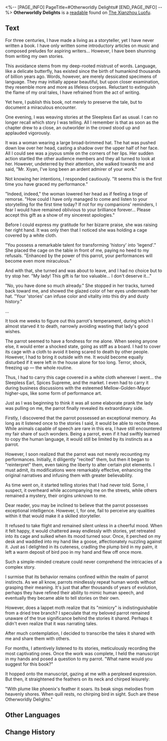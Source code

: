 <%-- [PAGE_INFO]
PageTitle=#Otherworldly Delights#
[END_PAGE_INFO] --%>
{{Readable Infobox
|id           = 270
|partIds      = 190520
|title        = 
|image        = Item Xianzhou Parchment.png
|world        = The Xianzhou Luofu
|parts        = 1
|author       = <!--to be added-->
|description  = A collection of supernatural stories written by Mr. Xiyan.
|part1        = Preamble
|source1      = {{cx|Source missing}}
|characters   = 
|factions     = 
}}
'''Otherworldly Delights''' is a [[readable]] found on [[The Xianzhou Luofu]].
<!--
==Location==
{{Map Embed|<map name>|<marker id>}}
-->
==Text==
For three centuries, I have made a living as a storyteller, yet I have never written a book. I have only written some introductory articles on music and composed preludes for aspiring writers... However, I have been shunning from writing my own stories.

This avoidance stems from my deep-rooted mistrust of words. Language, like a delicate butterfly, has existed since the birth of humankind thousands of billion years ago. Words, however, are merely dessicated specimens of language. They may initially appear beautiful, but upon closer examination, they resemble more and more as lifeless corpses. Reluctant to extinguish the flame of my oral tales, I have refrained from the act of writing.

Yet here, I publish this book, not merely to preserve the tale, but to document a miraculous encounter.

One evening, I was weaving stories at the Sleepless Earl as usual. I can no longer recall which story I was telling. All I remember is that as soon as the chapter drew to a close, an outworlder in the crowd stood up and applauded vigorously.

It was a woman wearing a large broad-brimmed hat. The hat was pushed down low over her head, casting a shadow over the upper half of her face. All I could see was a joyous smile on the corners of her lips. Her sudden action startled the other audience members and they all turned to look at her. However, undeterred by their attention, she walked towards me and said, "Mr. Xiyan, I've long been an ardent admirer of your work."

Not knowing her intentions, I responded cautiously. "It seems this is the first time you have graced my performance."

"Indeed, indeed," the woman lowered her head as if feeling a tinge of remorse. "How could I have only managed to come and listen to your storytelling for the first time today? If not for my companions' reminders, I fear I would have remained oblivious to your brilliance forever... Please accept this gift as a show of my sincerest apologies."

Before I could express my gratitude for her bizarre praise, she was raising her right hand. It was only then that I noticed she was holding a cage covered by a white cloth.

"You possess a remarkable talent for transforming 'history' into 'legend'." She placed the cage on the table in front of me, paying no heed to my refusals. "Enhanced by the power of this parrot, your performances will become even more miraculous."

And with that, she turned and was about to leave, and I had no choice but to try stop her. "My lady! This gift is far too valuable... I don't deserve it..."

"No, you have done so much already." She stopped in her tracks, turned back toward me, and showed the glazed color of her eyes underneath her hat. "Your 'stories' can infuse color and vitality into this dry and dusty history."

...

It took me weeks to figure out this parrot's temperament, during which I almost starved it to death, narrowly avoiding wasting that lady's good wishes.

The parrot seemed to have a fondness for me alone. When seeing anyone else, it would enter a shocked state, going as stiff as a board. I had to cover its cage with a cloth to avoid it being scared to death by other people. However, I had to bring it outside with me. It would become equally disturbed if it were left in the house alone for too long. Terror, shock, freezing up &mdash; the whole routine.

Thus, I had to carry this cage covered in a white cloth wherever I went... the Sleepless Earl, Spices Supreme, and the market. I even had to carry it during business discussions with the esteemed Mellow-Golden-Mayor higher-ups, like some form of performance art.

Just as I was beginning to think it was all some elaborate prank the lady was pulling on me, the parrot finally revealed its extraordinary side.

Firstly, I discovered that the parrot possessed an exceptional memory. As long as it listened once to the stories I said, it would be able to recite these. While animals capable of speech are rare in this era, I have still encountered my fair share of such wonders. Being a parrot, even if it had swiftly learned to copy the human language, it would still be limited by its instincts as a parrot.

However, I soon realized that the parrot was not merely recounting my performances. Initially, it diligently "recited" them, but then it began to "reinterpret" them, even taking the liberty to alter certain plot elements. I must admit, its modifications were remarkably effective, enhancing the original narratives and infusing them with greater believability.

As time went on, it started telling stories that I had never told. Some, I suspect, it overheard while accompanying me on the streets, while others remained a mystery, their origins unknown to me.

Dear reader, you may be inclined to believe that the parrot possesses exceptional intelligence. However, I, for one, fail to perceive any qualities within it that would make it a skilled storyteller.

It refused to take flight and remained silent unless in a cheerful mood. When it felt happy, it would chattered away endlessly with stories, yet retreated into its cage and sulked when its mood turned sour. Once, it perched on my desk and waddled into my hand like a goose, affectionately nuzzling against it. Just as I delighted in its cuteness, cradling the plump bird in my palm, it left a warm deposit of bird poo in my hand and flew off once more.

Such a simple-minded creature could never comprehend the intricacies of a complex story.

I surmise that its behavior remains confined within the realm of parrot instincts. As we all know, parrots mindlessly repeat human words without grasping their meaning. It's just that after thousands of years of evolution, perhaps they have refined their ability to mimic human speech, and eventually they became able to tell stories on their own.

However, does a lappet moth realize that its "mimicry" is indistinguishable from a dried tree branch? I speculate that my beloved parrot remained unaware of the true significance behind the stories it shared. Perhaps it didn't even realize that it was narrating tales.

After much contemplation, I decided to transcribe the tales it shared with me and share them with others.

For months, I attentively listened to its stories, meticulously recording the most captivating ones. Once the work was complete, I held the manuscript in my hands and posed a question to my parrot. "What name would you suggest for this book?"

It hopped onto the manuscript, gazing at me with a perplexed expression. But then, it straightened the feathers on its neck and chirped leisurely:

"With plume like phoenix's feather it soars. Its beak sings melodies from heavenly shores. When quill rests, no chirping bird in sight. Such are these Otherworldly Delights."

<!--
==Trivia==
* 
-->
==Other Languages==
{{Other Languages
|en   = Otherworldly Delights
|zhs  = 厌作人间语
|zht  = 厭作人間語
|ja   = 世の言葉を嫌う
|ko   = 타계의 즐거움
|es   = Deleites de otro mundo
|fr   = Délices d'un autre monde
|ru   = Потусторонний восторг
|th   = เอือมระอาภาษามนุษย์
|vi   = Ngôn Ngữ Nhân Gian Đáng Ghét
|de   = Unirdische Vergnügen
|id   = Bahasa Anti Manusia
|pt   = Maravilhas de Outros Mundos
}}

==Change History==
{{Change History|1.5}}